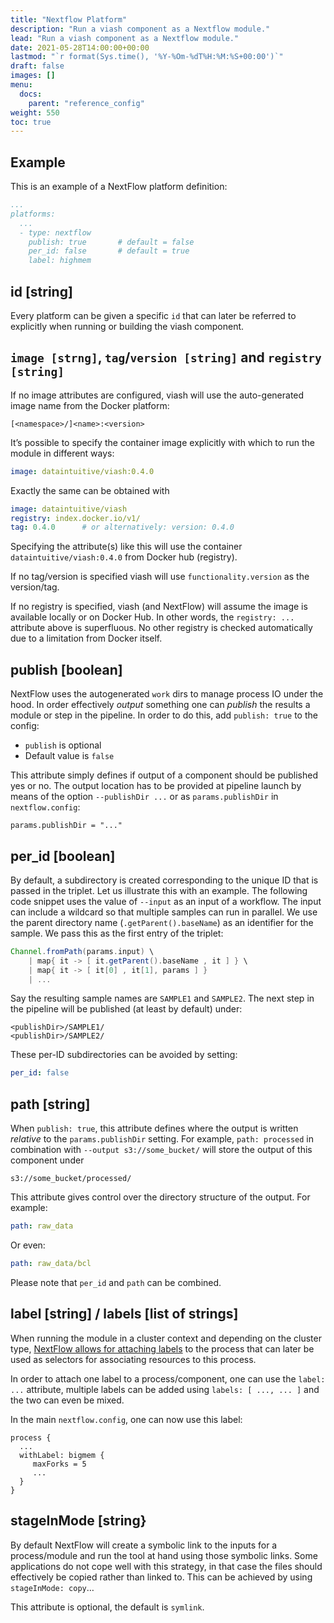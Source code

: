 ```yaml
---
title: "Nextflow Platform"
description: "Run a viash component as a Nextflow module."
lead: "Run a viash component as a Nextflow module."
date: 2021-05-28T14:00:00+00:00
lastmod: "`r format(Sys.time(), '%Y-%Om-%dT%H:%M:%S+00:00')`"
draft: false
images: []
menu:
  docs:
    parent: "reference_config"
weight: 550
toc: true
---
```


## Example

This is an example of a NextFlow platform definition:

```yaml
...
platforms:
  ...
  - type: nextflow
    publish: true       # default = false
    per_id: false       # default = true
    label: highmem
```

## id [string] {#id}

Every platform can be given a specific `id` that can later be referred to explicitly when running or building the viash component.

## `image [strng]`, `tag`/`version [string]` and `registry [string]`

If no image attributes are configured, viash will use the auto-generated image name from the Docker platform:

```
[<namespace>/]<name>:<version>
```

It's possible to specify the container image explicitly with which to run the module in different ways:

```yaml
image: dataintuitive/viash:0.4.0
```

Exactly the same can be obtained with

```yaml
image: dataintuitive/viash
registry: index.docker.io/v1/
tag: 0.4.0      # or alternatively: version: 0.4.0
```

Specifying the attribute(s) like this will use the container `dataintuitive/viash:0.4.0` from Docker hub (registry).

If no tag/version is specified viash will use `functionality.version` as the version/tag.

If no registry is specified, viash (and NextFlow) will assume the image is available locally or on Docker Hub. In other words, the `registry: ...` attribute above is superfluous. No other registry is checked automatically due to a limitation from Docker itself.

## publish [boolean] {#publish}

NextFlow uses the autogenerated `work` dirs to manage process IO under the hood. In order effectively _output_ something one can _publish_ the results a module or step in the pipeline. In order to do this, add `publish: true` to the config:

- `publish` is optional
- Default value is `false`

This attribute simply defines if output of a component should be published yes or no. The output location has to be provided at pipeline launch by means of the option `--publishDir ...` or as `params.publishDir` in `nextflow.config`:

```
params.publishDir = "..."
```

## per_id [boolean] {#per_id}

By default, a subdirectory is created corresponding to the unique ID that is passed in the triplet. Let us illustrate this with an example. The following code snippet uses the value of `--input` as an input of a workflow. The input can include a wildcard so that multiple samples can run in parallel. We use the parent directory name (`.getParent().baseName`) as an identifier for the sample. We pass this as the first entry of the triplet:

```groovy
Channel.fromPath(params.input) \
    | map{ it -> [ it.getParent().baseName , it ] } \
    | map{ it -> [ it[0] , it[1], params ] }
    | ...
```

Say the resulting sample names are `SAMPLE1` and `SAMPLE2`. The next step in the pipeline will be published (at least by default) under:

```
<publishDir>/SAMPLE1/
<publishDir>/SAMPLE2/
```

These per-ID subdirectories can be avoided by setting:

```yaml
per_id: false
```

## path [string] {#path}

When `publish: true`, this attribute defines where the output is written _relative_ to the `params.publishDir` setting. For example, `path: processed` in combination with `--output s3://some_bucket/` will store the output of this component under

```
s3://some_bucket/processed/
```

This attribute gives control over the directory structure of the output. For example:

```yaml
path: raw_data
```

Or even:

```yaml
path: raw_data/bcl
```

Please note that `per_id` and `path` can be combined.

## label [string] / labels [list of strings] {#labels}

When running the module in a cluster context and depending on the cluster type, [NextFlow allows for attaching labels](https://www.nextflow.io/docs/latest/process.html#label) to the process that can later be used as selectors for associating resources to this process.

In order to attach one label to a process/component, one can use the `label: ...` attribute, multiple labels can be added using `labels: [ ..., ... ]` and the two can even be mixed.

In the main `nextflow.config`, one can now use this label:

```
process {
  ...
  withLabel: bigmem {
     maxForks = 5
     ...
  }
}
```

## stageInMode [string} {#stageInMode}

By default NextFlow will create a symbolic link to the inputs for a process/module and run the tool at hand using those symbolic links. Some applications do not cope well with this strategy, in that case the files should effectively be copied rather than linked to. This can be achieved by using `stageInMode: copy`...

This attribute is optional, the default is `symlink`.
